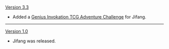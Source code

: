 {{Change History/Header}}
[[Version 3.3]]
* Added a [[Genius Invokation TCG/Stage/Jifang/Legend of the Divine Sword|Genius Invokation TCG Adventure Challenge]] for Jifang.
----
[[Version 1.0]]
* Jifang was released.